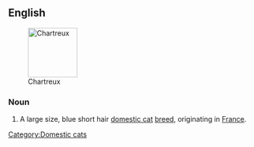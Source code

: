 ==English==
[[Image:Abbaye fev2006 003.jpg|thumb|right|100px|Chartreux]]
===Noun===
{{en-noun|sg=[[Chartreux]]}}

# A large size, blue short hair [[domestic cat]] [[breed]], originating in [[France]].

{{wikipedia|Chartreux}}
{{commonscat|Chartreux}}

[[Category:Domestic cats]]